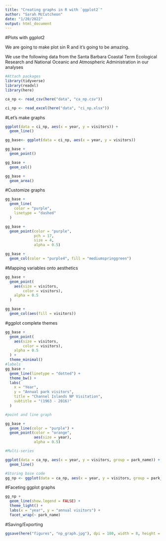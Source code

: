 ```yaml
---
title: "Creating graphs in R with `ggplot2`"
author: "Sarah McCutcheon"
date: "1/20/2022"
output: html_document
---
```


#Plots with ggplot2

We are going to make plot sin R and it's going to be amazing.

We use the following data from the Santa Barbara Coastal Term Ecological Research and National  Oceanic and Atmospheric Administration in our analyses

```r
#Attach packages
library(tidyverse)
library(readxl)
library(here)
```


```r
ca_np <- read_csv(here("data", "ca_np.csv"))

ci_np <- read_excel(here("data", "ci_np.xlsx"))

```

#Let's make graphs
```r

ggplot(data = ci_np, aes(x = year, y = visitors)) +
  geom_line()

gg_base<- ggplot(data = ci_np, aes(x = year, y = visitors))

gg_base +
  geom_point()

gg_base +
  geom_col()

gg_base +  
  geom_area()

```

#Customize graphs

```r

gg_base +
  geom_line(
    color = "purple",
    linetype = "dashed"
  )

gg_base + 
  geom_point(color = "purple",
             pch = 17,
             size = 4,
             alpha = 0.5)

gg_base +
  geom_col(color = "purple4", fill = "mediumspringgreen")
```

#Mapping variables onto aesthetics

```r
gg_base + 
  geom_point(
    aes(size = visitors,
        color = visitors),
    alpha = 0.5
  )

gg_base + 
  geom_col(aes(fill = visitors))
```

#ggplot complete themes

```r
gg_base +
  geom_point(
    aes(size = visitors,
        color = visitors),
    alpha = 0.5
  ) +
  theme_minimal()
#labels
gg_base +
  geom_line(linetype = "dotted") +
  theme_bw() +
  labs(
    x = "Year",
    y = "Annual park visitors",
    title = "Channel Islands NP Visitation",
    subtitle = "(1963 - 2016)"
  )

#point and line graph

gg_base +
  geom_line(color = "purple") +
  geom_point(color = "orange",
             aes(size = year),
             alpha = 0.5)

#Multi-series

ggplot(data = ca_np, aes(x = year, y = visitors, group = park_name)) +
  geom_line()

#Storing base code
gg_np <- ggplot(data = ca_np, aes(x = year, y = visitors, group = park_name))
```

#Faceting ggplot graphs
```r
gg_np +
  geom_line(show.legend = FALSE) +
  theme_light() + 
  labs(x = "year", y = "annual visitors") +
  facet_wrap(~ park_name)
```

#Saving/Exporting
```r
ggsave(here("figures", "np_graph.jpg"), dpi = 180, width = 8, height = 7)
```


